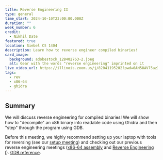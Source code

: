 ```yaml
---
title: Reverse Engineering II
type: general
time_start: 2024-10-10T23:00:00.000Z
duration: ""
week_number: 6
credit:
  - Nikhil Date
featured: true
location: Siebel CS 1404
description: Learn how to reverse engineer compiled binaries!
card_image:
  background: adobestock_128402763-2.jpeg
  alt: Gear with the words "reverse engineering" imprinted on it
live_video_url: https://illinois.zoom.us/j/82041195202?pwd=0AN5OAV75az3e9bbDViEgkUCafsazh.1
tags:
  - rev
  - x86-64
  - ghidra
---
```

## Summary

We will discuss reverse engineering for compiled binaries! We will show how to "decompile" an x86 binary into readable code using Ghidra and then "step" through the program using GDB.

Before this meeting, we highly recommend setting up your laptop with tools for reversing (see our [setup meeting](https://sigpwny.com/meetings/general/2024-09-08/)) and checking out our previous reverse engineering meetings ([x86-64 assembly](https://sigpwny.com/meetings/general/2024-10-06/) and [Reverse Engineering I](https://sigpwny.com/meetings/general/2024-10-03/)). [GDB reference](https://sigpwny.com/meetings/general/2023-10-05/gdb-refcard.pdf).